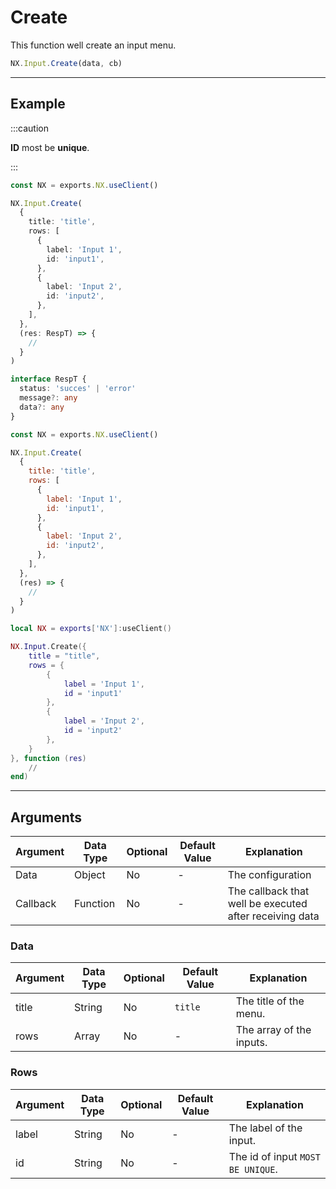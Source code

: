 
# Create

This function well create an input menu.

```typescript
NX.Input.Create(data, cb)
```

---

## Example

:::caution

**ID** most be **unique**.

:::

<Tabs>
<TabItem value="ts" label="TypeScript">

```typescript title="/rc/client/input/input.service.ts"
const NX = exports.NX.useClient()

NX.Input.Create(
  {
    title: 'title',
    rows: [
      {
        label: 'Input 1',
        id: 'input1',
      },
      {
        label: 'Input 2',
        id: 'input2',
      },
    ],
  },
  (res: RespT) => {
    //
  }
)

interface RespT {
  status: 'succes' | 'error'
  message?: any
  data?: any
}
```

</TabItem>
<TabItem value="js" label="JavaScript">

```js title="/rc/client/input/input.service.ts"
const NX = exports.NX.useClient()

NX.Input.Create(
  {
    title: 'title',
    rows: [
      {
        label: 'Input 1',
        id: 'input1',
      },
      {
        label: 'Input 2',
        id: 'input2',
      },
    ],
  },
  (res) => {
    //
  }
)
```

</TabItem>
<TabItem value="lua" label="Lua">

```lua title="/rc/client/input/input.service.ts"
local NX = exports['NX']:useClient()

NX.Input.Create({
    title = "title",
    rows = {
        {
            label = 'Input 1',
            id = 'input1'
        },
        {
            label = 'Input 2',
            id = 'input2'
        },
    }
}, function (res)
    //
end)
```

</TabItem>
</Tabs>

---

## Arguments

| Argument | Data Type | Optional | Default Value | Explanation                                             |
| -------- | --------- | -------- | ------------- | ------------------------------------------------------- |
| Data     | Object    | No       | -             | The configuration                                       |
| Callback | Function  | No       | -             | The callback that well be executed after receiving data |

### Data

| Argument | Data Type | Optional | Default Value | Explanation              |
| -------- | --------- | -------- | ------------- | ------------------------ |
| title    | String    | No       | `title`       | The title of the menu.   |
| rows     | Array     | No       | -             | The array of the inputs. |

### Rows

| Argument | Data Type | Optional | Default Value | Explanation                       |
| -------- | --------- | -------- | ------------- | --------------------------------- |
| label    | String    | No       | -             | The label of the input.           |
| id       | String    | No       | -             | The id of input `MOST BE UNIQUE`. |
